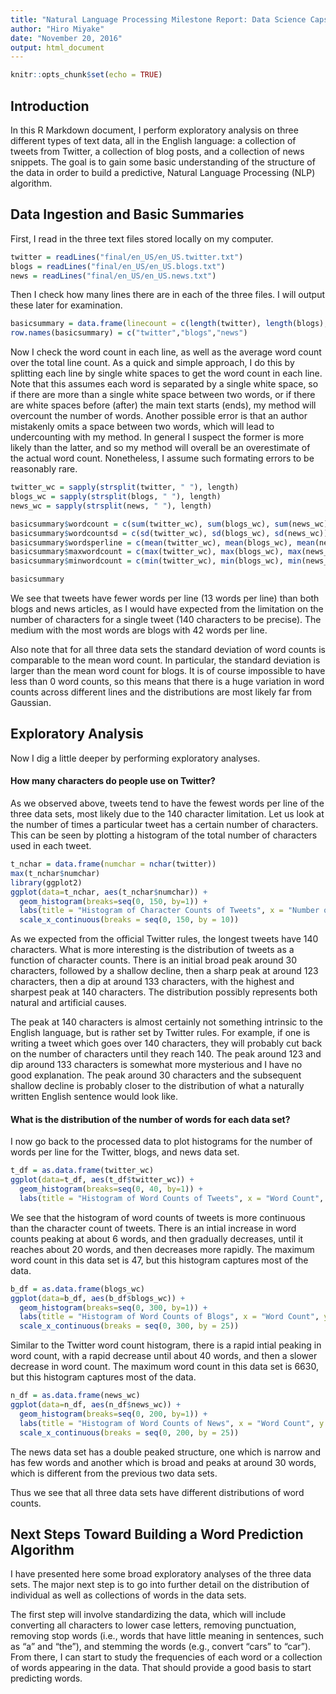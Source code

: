 ```yaml
---
title: "Natural Language Processing Milestone Report: Data Science Capstone"
author: "Hiro Miyake"
date: "November 20, 2016"
output: html_document
---
```


```r
knitr::opts_chunk$set(echo = TRUE)
```

## Introduction

In this R Markdown document, I perform exploratory analysis on three different types of text data, all in the English language: a collection of tweets from Twitter, a collection of blog posts, and a collection of news snippets. The goal is to gain some basic understanding of the structure of the data in order to build a predictive, Natural Language Processing (NLP) algorithm.

## Data Ingestion and Basic Summaries

First, I read in the three text files stored locally on my computer.

```r
twitter = readLines("final/en_US/en_US.twitter.txt")
blogs = readLines("final/en_US/en_US.blogs.txt")
news = readLines("final/en_US/en_US.news.txt")
```

Then I check how many lines there are in each of the three files. I will output these later for examination.

```r
basicsummary = data.frame(linecount = c(length(twitter), length(blogs), length(news)))
row.names(basicsummary) = c("twitter","blogs","news")
```

Now I check the word count in each line, as well as the average word count over the total line count. As a quick and simple approach, I do this by splitting each line by single white spaces to get the word count in each line. Note that this assumes each word is separated by a single white space, so if there are more than a single white space between two words, or if there are white spaces before (after) the main text starts (ends), my method will overcount the number of words. Another possible error is that an author mistakenly omits a space between two words, which will lead to undercounting with my method. In general I suspect the former is more likely than the latter, and so my method will overall be an overestimate of the actual word count. Nonetheless, I assume such formating errors to be reasonably rare.

```r
twitter_wc = sapply(strsplit(twitter, " "), length)
blogs_wc = sapply(strsplit(blogs, " "), length)
news_wc = sapply(strsplit(news, " "), length)

basicsummary$wordcount = c(sum(twitter_wc), sum(blogs_wc), sum(news_wc))
basicsummary$wordcountsd = c(sd(twitter_wc), sd(blogs_wc), sd(news_wc))
basicsummary$wordsperline = c(mean(twitter_wc), mean(blogs_wc), mean(news_wc))
basicsummary$maxwordcount = c(max(twitter_wc), max(blogs_wc), max(news_wc))
basicsummary$minwordcount = c(min(twitter_wc), min(blogs_wc), min(news_wc))

basicsummary
```

We see that tweets have fewer words per line (13 words per line) than both blogs and news articles, as I would have expected from the limitation on the number of characters for a single tweet (140 characters to be precise). The medium with the most words are blogs with 42 words per line.

Also note that for all three data sets the standard deviation of word counts is comparable to the mean word count. In particular, the standard deviation is larger than the mean word count for blogs. It is of course impossible to have less than 0 word counts, so this means that there is a huge variation in word counts across different lines and the distributions are most likely far from Gaussian.

## Exploratory Analysis

Now I dig a little deeper by performing exploratory analyses.

#### How many characters do people use on Twitter?

As we observed above, tweets tend to have the fewest words per line of the three data sets, most likely due to the 140 character limitation. Let us look at the number of times a particular tweet has a certain number of characters. This can be seen by plotting a histogram of the total number of characters used in each tweet.

```r
t_nchar = data.frame(numchar = nchar(twitter))
max(t_nchar$numchar)
library(ggplot2)
ggplot(data=t_nchar, aes(t_nchar$numchar)) + 
  geom_histogram(breaks=seq(0, 150, by=1)) +
  labs(title = "Histogram of Character Counts of Tweets", x = "Number of Characters", y = "Counts") +
  scale_x_continuous(breaks = seq(0, 150, by = 10))
```

As we expected from the official Twitter rules, the longest tweets have 140 characters. What is more interesting is the distribution of tweets as a function of character counts. There is an initial broad peak around 30 characters, followed by a shallow decline, then a sharp peak at around 123 characters, then a dip at around 133 characters, with the highest and sharpest peak at 140 characters. The distribution possibly represents both natural and artificial causes.

The peak at 140 characters is almost certainly not something intrinsic to the English language, but is rather set by Twitter rules. For example, if one is writing a tweet which goes over 140 characters, they will probably cut back on the number of characters until they reach 140. The peak around 123 and dip around 133 characters is somewhat more mysterious and I have no good explanation. The peak around 30 characters and the subsequent shallow decline is probably closer to the distribution of what a naturally written English sentence would look like.

#### What is the distribution of the number of words for each data set?

I now go back to the processed data to plot histograms for the number of words per line for the Twitter, blogs, and news data set.

```r
t_df = as.data.frame(twitter_wc)
ggplot(data=t_df, aes(t_df$twitter_wc)) + 
  geom_histogram(breaks=seq(0, 40, by=1)) +
  labs(title = "Histogram of Word Counts of Tweets", x = "Word Count", y = "Counts")
```

We see that the histogram of word counts of tweets is more continuous than the character count of tweets. There is an intial increase in word counts peaking at about 6 words, and then gradually decreases, until it reaches about 20 words, and then decreases more rapidly. The maximum word count in this data set is 47, but this histogram captures most of the data.

```r
b_df = as.data.frame(blogs_wc)
ggplot(data=b_df, aes(b_df$blogs_wc)) + 
  geom_histogram(breaks=seq(0, 300, by=1)) +
  labs(title = "Histogram of Word Counts of Blogs", x = "Word Count", y = "Counts") +
  scale_x_continuous(breaks = seq(0, 300, by = 25))
```

Similar to the Twitter word count histogram, there is a rapid intial peaking in word count, with a rapid decrease until about 40 words, and then a slower decrease in word count. The maximum word count in this data set is 6630, but this histogram captures most of the data.

```r
n_df = as.data.frame(news_wc)
ggplot(data=n_df, aes(n_df$news_wc)) + 
  geom_histogram(breaks=seq(0, 200, by=1)) +
  labs(title = "Histogram of Word Counts of News", x = "Word Count", y = "Counts") +
  scale_x_continuous(breaks = seq(0, 200, by = 25))
```

The news data set has a double peaked structure, one which is narrow and has few words and another which is broad and peaks at around 30 words, which is different from the previous two data sets.

Thus we see that all three data sets have different distributions of word counts.

## Next Steps Toward Building a Word Prediction Algorithm

I have presented here some broad exploratory analyses of the three data sets. The major next step is to go into further detail on the distribution of individual as well as collections of words in the data sets.

The first step will involve standardizing the data, which will include converting all characters to lower case letters, removing punctuation, removing stop words (i.e., words that have little meaning in sentences, such as "a" and "the"), and stemming the words (e.g., convert "cars" to "car"). From there, I can start to study the frequencies of each word or a collection of words appearing in the data. That should provide a good basis to start predicting words.